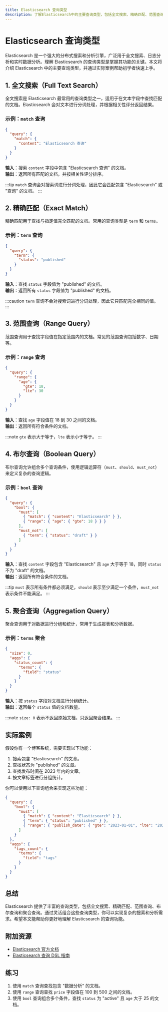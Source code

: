 ```yaml
---
title: Elasticsearch 查询类型
description: 了解Elasticsearch中的主要查询类型，包括全文搜索、精确匹配、范围查询等，并通过实际案例掌握其应用场景。
---
```


# Elasticsearch 查询类型

Elasticsearch 是一个强大的分布式搜索和分析引擎，广泛用于全文搜索、日志分析和实时数据分析。理解 Elasticsearch 的查询类型是掌握其功能的关键。本文将介绍 Elasticsearch 中的主要查询类型，并通过实际案例帮助初学者快速上手。

## 1. 全文搜索（Full Text Search）

全文搜索是 Elasticsearch 最常用的查询类型之一，适用于在文本字段中查找匹配的文档。Elasticsearch 会对文本进行分词处理，并根据相关性评分返回结果。

### 示例：`match` 查询

```json
{
  "query": {
    "match": {
      "content": "Elasticsearch 查询"
    }
  }
}
```

**输入**：搜索 `content` 字段中包含 "Elasticsearch 查询" 的文档。<br />
**输出**：返回所有匹配的文档，并按相关性评分排序。

:::tip
`match` 查询会对搜索词进行分词处理，因此它会匹配包含 "Elasticsearch" 或 "查询" 的文档。
:::

## 2. 精确匹配（Exact Match）

精确匹配用于查找与指定值完全匹配的文档。常用的查询类型是 `term` 和 `terms`。

### 示例：`term` 查询

```json
{
  "query": {
    "term": {
      "status": "published"
    }
  }
}
```

**输入**：查找 `status` 字段值为 "published" 的文档。<br />
**输出**：返回所有 `status` 字段值为 "published" 的文档。

:::caution
`term` 查询不会对搜索词进行分词处理，因此它只匹配完全相同的值。
:::

## 3. 范围查询（Range Query）

范围查询用于查找字段值在指定范围内的文档。常见的范围查询包括数字、日期等。

### 示例：`range` 查询

```json
{
  "query": {
    "range": {
      "age": {
        "gte": 18,
        "lte": 30
      }
    }
  }
}
```

**输入**：查找 `age` 字段值在 18 到 30 之间的文档。<br />
**输出**：返回所有符合条件的文档。

:::note
`gte` 表示大于等于，`lte` 表示小于等于。
:::

## 4. 布尔查询（Boolean Query）

布尔查询允许组合多个查询条件，使用逻辑运算符（`must`、`should`、`must_not`）来定义复杂的查询逻辑。

### 示例：`bool` 查询

```json
{
  "query": {
    "bool": {
      "must": [
        { "match": { "content": "Elasticsearch" } },
        { "range": { "age": { "gte": 18 } } }
      ],
      "must_not": [
        { "term": { "status": "draft" } }
      ]
    }
  }
}
```

**输入**：查找 `content` 字段包含 "Elasticsearch" 且 `age` 大于等于 18，同时 `status` 不为 "draft" 的文档。<br />
**输出**：返回所有符合条件的文档。

:::tip
`must` 表示所有条件都必须满足，`should` 表示至少满足一个条件，`must_not` 表示条件不能满足。
:::

## 5. 聚合查询（Aggregation Query）

聚合查询用于对数据进行分组和统计，常用于生成报表和分析数据。

### 示例：`terms` 聚合

```json
{
  "size": 0,
  "aggs": {
    "status_count": {
      "terms": {
        "field": "status"
      }
    }
  }
}
```

**输入**：按 `status` 字段对文档进行分组统计。<br />
**输出**：返回每个 `status` 值的文档数量。

:::note
`size: 0` 表示不返回原始文档，只返回聚合结果。
:::

## 实际案例

假设你有一个博客系统，需要实现以下功能：

1. 搜索包含 "Elasticsearch" 的文章。
2. 查找状态为 "published" 的文章。
3. 查找发布时间在 2023 年内的文章。
4. 按文章标签进行分组统计。

你可以使用以下查询组合来实现这些功能：

```json
{
  "query": {
    "bool": {
      "must": [
        { "match": { "content": "Elasticsearch" } },
        { "term": { "status": "published" } },
        { "range": { "publish_date": { "gte": "2023-01-01", "lte": "2023-12-31" } } }
      ]
    }
  },
  "aggs": {
    "tags_count": {
      "terms": {
        "field": "tags"
      }
    }
  }
}
```

## 总结

Elasticsearch 提供了丰富的查询类型，包括全文搜索、精确匹配、范围查询、布尔查询和聚合查询。通过灵活组合这些查询类型，你可以实现复杂的搜索和分析需求。希望本文能帮助你更好地理解 Elasticsearch 的查询功能。

## 附加资源

- [Elasticsearch 官方文档](https://www.elastic.co/guide/en/elasticsearch/reference/current/index.html)
- [Elasticsearch 查询 DSL 指南](https://www.elastic.co/guide/en/elasticsearch/reference/current/query-dsl.html)

## 练习

1. 使用 `match` 查询查找包含 "数据分析" 的文档。
2. 使用 `range` 查询查找 `price` 字段值在 100 到 500 之间的文档。
3. 使用 `bool` 查询组合多个条件，查找 `status` 为 "active" 且 `age` 大于 25 的文档。